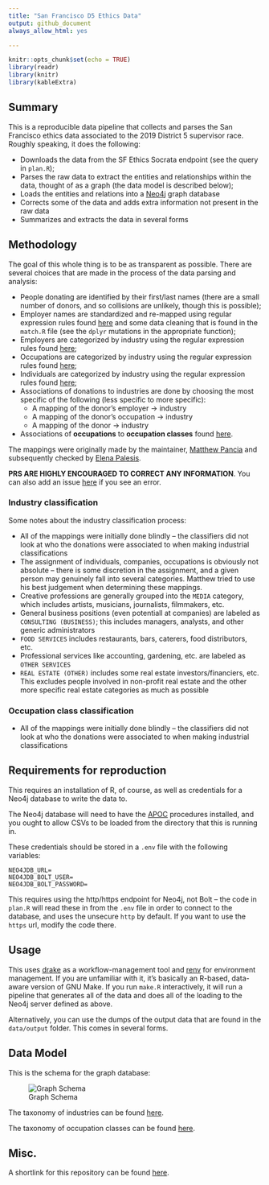 ```yaml
---
title: "San Francisco D5 Ethics Data"
output: github_document
always_allow_html: yes

---
```


```r
knitr::opts_chunk$set(echo = TRUE)
library(readr)
library(knitr)
library(kableExtra)
```

## Summary

This is a reproducible data pipeline that collects and parses the San Francisco ethics data associated to the 
2019 District 5 supervisor race. Roughly speaking, it does the following:

* Downloads the data from the SF Ethics Socrata endpoint (see the query in `plan.R`);
* Parses the raw data to extract the entities and relationships within the data, thought of as a graph (the data model is described below);
* Loads the entities and relations into a [Neo4j](https://neo4j.com/) graph database
* Corrects some of the data and adds extra information not present in the raw data
* Summarizes and extracts the data in several forms

## Methodology

The goal of this whole thing is to be as transparent as possible. There are several choices that are made in the process of the data parsing and analysis:

* People donating are identified by their first/last names (there are a small number of donors, and so collisions are unlikely, though this is possible);
* Employer names are standardized and re-mapped using regular expression rules found [here](data/employer_mapping_patterns.csv) and some data cleaning that is found in the `match.R` file (see the `dplyr` mutations in the appropriate function);
* Employers are categorized by industry using the regular expression rules found [here](data/industry_mapping_patterns.csv);
* Occupations are categorized by industry using the regular expression rules found [here](data/occupation_mapping_patterns.csv);
* Individuals are categorized by industry using the regular expression rules found [here](data/individual_mapping_patterns.csv);
* Associations of donations to industries are done by choosing the most specific of the following (less specific to more specific):
   * A mapping of the donor's employer -> industry
   * A mapping of the donor's occupation -> industry
   * A mapping of the donor -> industry 
* Associations of **occupations** to **occupation classes** found [here](data/occupation_class_mappings.csv).

The mappings were originally made by the maintainer, [Matthew Pancia](https://github.com/mpancia) and subsequently checked by [Elena Palesis](https://github.com/elenapalesis).

**PRS ARE HIGHLY ENCOURAGED TO CORRECT ANY INFORMATION**. You can also add an issue [here](https://github.com/mpancia/san-francisco-ethics-d5/issues) if you see an error.

### Industry classification

Some notes about the industry classification process:

* All of the mappings were initially done blindly -- the classifiers did not look at who the donations were associated to when making industrial classifications
* The assignment of individuals, companies, occupations is obviously not absolute -- there is some discretion in the assignment, and a given person may genuinely fall into several categories. Matthew tried to use his best judgement when determining these mappings.
* Creative professions are generally grouped into the `MEDIA` category, which includes artists, musicians, journalists, filmmakers, etc.
* General business positions (even potentiall at companies) are labeled as `CONSULTING (BUSINESS)`; this includes managers, analysts, and other generic administrators
* `FOOD SERVICES` includes restaurants, bars, caterers, food distributors, etc.
* Professional services like accounting, gardening, etc. are labeled as `OTHER SERVICES`
* `REAL ESTATE (OTHER)` includes some real estate investors/financiers, etc. This excludes people involved in non-profit real estate and the other more specific real estate categories as much as possible

### Occupation class classification

* All of the mappings were initially done blindly -- the classifiers did not look at who the donations were associated to when making industrial classifications
  
## Requirements for reproduction

This requires an installation of R, of course, as well as credentials for a Neo4j database to write the data to.

The Neo4j database will need to have the [APOC](https://neo4j-contrib.github.io/neo4j-apoc-procedures/) procedures installed, and you ought to allow CSVs to be loaded from the directory that this is running in.

These credentials should be stored in a `.env` file with the following variables:

```
NEO4JDB_URL=
NEO4JDB_BOLT_USER=
NEO4JDB_BOLT_PASSWORD=
```

This requires using the http/https endpoint for Neo4j, not Bolt -- the code in `plan.R` will read these in from the `.env` file in order to connect to the database, and uses the unsecure `http` by default. If you want to use the `https` url, modify the code there. 

## Usage

This uses [drake](https://github.com/ropensci/drake) as a workflow-management tool and [renv](https://github.com/rstudio/renv) for environment management. If you are unfamiliar with it, it's basically an R-based, data-aware version of GNU Make. If you run `make.R` interactively, it will run a pipeline that generates all of the data and does all of the loading to the Neo4j server defined as above.

Alternatively, you can use the dumps of the output data that are found in the `data/output` folder. This comes in several forms.

## Data Model

This is the schema for the graph database:

![Graph Schema](data/static/graph_schema_2.png)

The taxonomy of industries can be found [here](data/industry_taxonomy.csv).

The taxonomy of occupation classes can be found [here](data/occupation_class_taxonomy.csv).

## Misc.

A shortlink for this repository can be found [here](https://bit.ly/2Zb9nEq).

